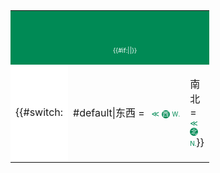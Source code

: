 {| border="0" cellspacing="0" cellpadding="0" style="min-width:230px;margin:auto" 
|-
|style="width:20px;background-color:#008a55"| || style="text-align: center;font-size:18px;line-height:0;padding:15px 0 15px 0;background-color:#008a55;color:white" | <span style="letter-spacing: 6px;">{{lang|zh-cn|{{{中文道路名称|中文道路名称}}}}}</span> || style="width:20px;background-color:#008a55"|
|-
|style="width:20px;background-color:#008a55"| || style=";text-align:center;font-size:10px;line-height:0;padding:5px .5em 9px 0;background-color:#008a55;color:white" | {{#if:{{{道路名称拼音}}}|<span style="letter-spacing: 0px;">{{lang|en|{{{道路名称拼音|Daolu Mingcheng Pinyin}}}}}</span>|<span style="letter-spacing: 0px;">{{lang|en|{{{道路英文名|Road Name in English}}}}}</span>}} || style="width:20px;background-color:#008a55"|
|-
|style="background-color:#008a55;padding:2px 0px;"| ||style="background-color:#008a55;padding:2px 0px;"| ||style="background-color:#008a55;padding:2px 0px;"| 
|-
| style="width:55px;background-color:white"|{{#switch:{{{道路方向}}}
|#default|东西 = <small><span style="font-size: 12px; color:#008a55">&nbsp; ≪</span> <span style="display: inline-block; height: 1em; width: 1em; line-height: 1em; font-family: sans-serif; text-align: center; color: white; border-radius: 50%; background-color: #008a55"><span style="font-size: 10px;">西</span></span> <span style="font-size: 10px; color:#008a55">W.</span></small>
|南北 = <small><span style="font-size: 12px; color:#008a55">&nbsp; ≪</span> <span style="display: inline-block; height: 1em; width: 1em; line-height: 1em; font-family: sans-serif; text-align: center; color: white; border-radius: 50%; background-color: #008a55"><span style="font-size: 10px;">北</span></span> <span style="font-size: 10px; color:#008a55">N.</span></small>}}||style="background-color:white"| ||style="width:55px;background-color:white"|{{#switch:{{{道路方向}}}
|#default|东西 = <small><span style="font-size: 10px; color:#008a55">E.</span> <span style="display: inline-block; height: 1em; width: 1em; line-height: 1em; font-family: sans-serif; text-align: center; color: white; border-radius: 50%; background-color: #008a55"><span style="font-size: 10px;">-{东}-</span></span> <span style="font-size: 12px; color:#008a55">≫ &nbsp;</span></small>
|南北 = <small><span style="font-size: 10px; color:#008a55">S.</span> <span style="display: inline-block; height: 1em; width: 1em; line-height: 1em; font-family: sans-serif; text-align: center; color: white; border-radius: 50%; background-color: #008a55"><span style="font-size: 10px;">南</span></span> <span style="font-size: 12px; color:#008a55">≫ &nbsp;</span></small>}}
|-
|style="background-color:#EEEEEE;padding:1px 0px;"| ||style="background-color:#EEEEEE;padding:1px 0px;"| ||style="background-color:#EEEEEE;padding:1px 0px;"| 
|}